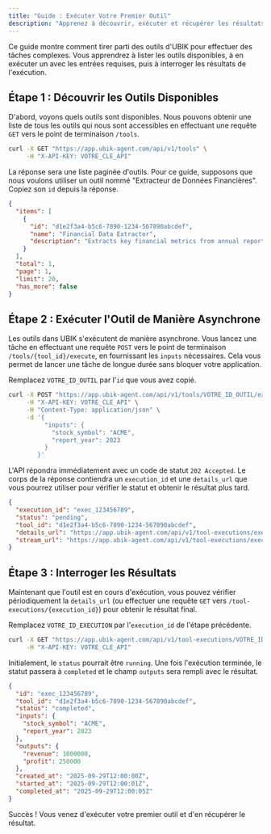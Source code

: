 ```yaml
---
title: "Guide : Exécuter Votre Premier Outil"
description: "Apprenez à découvrir, exécuter et récupérer les résultats des puissants outils asynchrones d'UBIK."
---
```


Ce guide montre comment tirer parti des outils d'UBIK pour effectuer des tâches complexes. Vous apprendrez à lister les outils disponibles, à en exécuter un avec les entrées requises, puis à interroger les résultats de l'exécution.

## Étape 1 : Découvrir les Outils Disponibles

D'abord, voyons quels outils sont disponibles. Nous pouvons obtenir une liste de tous les outils qui nous sont accessibles en effectuant une requête `GET` vers le point de terminaison `/tools`.

```bash
curl -X GET "https://app.ubik-agent.com/api/v1/tools" \
     -H "X-API-KEY: VOTRE_CLE_API"
```

La réponse sera une liste paginée d'outils. Pour ce guide, supposons que nous voulons utiliser un outil nommé "Extracteur de Données Financières". Copiez son `id` depuis la réponse.

```json
{
  "items": [
    {
      "id": "d1e2f3a4-b5c6-7890-1234-567890abcdef",
      "name": "Financial Data Extractor",
      "description": "Extracts key financial metrics from annual reports."
    }
  ],
  "total": 1,
  "page": 1,
  "limit": 20,
  "has_more": false
}
```

## Étape 2 : Exécuter l'Outil de Manière Asynchrone

Les outils dans UBIK s'exécutent de manière asynchrone. Vous lancez une tâche en effectuant une requête `POST` vers le point de terminaison `/tools/{tool_id}/execute`, en fournissant les `inputs` nécessaires. Cela vous permet de lancer une tâche de longue durée sans bloquer votre application.

Remplacez `VOTRE_ID_OUTIL` par l'`id` que vous avez copié.

```bash
curl -X POST "https://app.ubik-agent.com/api/v1/tools/VOTRE_ID_OUTIL/execute" \
     -H "X-API-KEY: VOTRE_CLE_API" \
     -H "Content-Type: application/json" \
     -d '{
          "inputs": {
            "stock_symbol": "ACME",
            "report_year": 2023
          }
        }'
```

L'API répondra immédiatement avec un code de statut `202 Accepted`. Le corps de la réponse contiendra un `execution_id` et une `details_url` que vous pourrez utiliser pour vérifier le statut et obtenir le résultat plus tard.

```json
{
  "execution_id": "exec_123456789",
  "status": "pending",
  "tool_id": "d1e2f3a4-b5c6-7890-1234-567890abcdef",
  "details_url": "https://app.ubik-agent.com/api/v1/tool-executions/exec_123456789",
  "stream_url": "https://app.ubik-agent.com/api/v1/tool-executions/exec_123456789/stream"
}
```

## Étape 3 : Interroger les Résultats

Maintenant que l'outil est en cours d'exécution, vous pouvez vérifier périodiquement la `details_url` (ou effectuer une requête `GET` vers `/tool-executions/{execution_id}`) pour obtenir le résultat final.

Remplacez `VOTRE_ID_EXECUTION` par l'`execution_id` de l'étape précédente.

```bash
curl -X GET "https://app.ubik-agent.com/api/v1/tool-executions/VOTRE_ID_EXECUTION" \
     -H "X-API-KEY: VOTRE_CLE_API"
```

Initialement, le `status` pourrait être `running`. Une fois l'exécution terminée, le statut passera à `completed` et le champ `outputs` sera rempli avec le résultat.

```json
{
  "id": "exec_123456789",
  "tool_id": "d1e2f3a4-b5c6-7890-1234-567890abcdef",
  "status": "completed",
  "inputs": {
    "stock_symbol": "ACME",
    "report_year": 2023
  },
  "outputs": {
    "revenue": 1000000,
    "profit": 250000
  },
  "created_at": "2025-09-29T12:00:00Z",
  "started_at": "2025-09-29T12:00:01Z",
  "completed_at": "2025-09-29T12:00:05Z"
}
```

<Check>
Succès ! Vous venez d'exécuter votre premier outil et d'en récupérer le résultat.
</Check>
